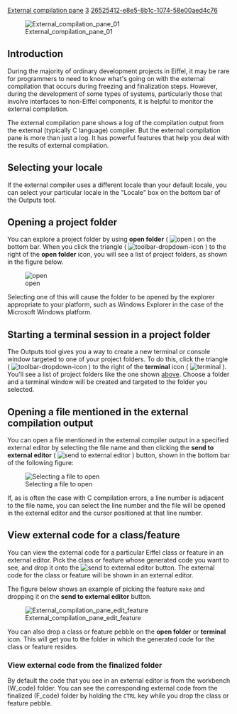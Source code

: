 [[Property:title|External compilation pane]]
[[Property:weight|3]]
[[Property:uuid|26525412-e8e5-8b1c-1074-58e00aed4c76]]


[[Image:External compilation pane 01]]  


==Introduction==

During the majority of ordinary development projects in Eiffel, it may be rare for programmers to need to know what's going on with the external compilation that occurs during freezing and finalization steps. However, during the development of some types of systems, particularly those that involve interfaces to non-Eiffel components, it is helpful to monitor the external compilation.

The external compilation pane shows a log of the compilation output from the external (typically C language) compiler. But the external compilation pane is more than just a log. It has powerful features that help you deal with the results of external compilation.

==Selecting your locale==

If the external compiler uses a different locale than your default locale, you can select your particular locale in the "Locale" box on the bottom bar of the Outputs tool.

==Opening a project folder==

You can explore a project folder by using '''open folder''' ( [[Image:general-open-icon|open]] ) on the bottom bar. When you click the triangle ( [[Image:toolbar-dropdown-icon]] ) to the right of the '''open folder''' icon, you will see a list of project folders, as shown in the figure below.

[[Image:Outputs tool Open folder|open]]

Selecting one of this will cause the folder to be opened by the explorer appropriate to your platform, such as Windows Explorer in the case of the Microsoft Windows platform.

==Starting a terminal session in a project folder==

The Outputs tool gives you a way to create a new terminal or console window targeted to one of your project folders. To do this, click the triangle ( [[Image:toolbar-dropdown-icon]] ) to the right of the '''terminal''' icon ( [[Image:terminal-icon|terminal]] ). You'll see a list of project folders like the one shown [[#Opening a project folder|above]]. Choose a folder and a terminal window will be created and targeted to the folder you selected.

==Opening a file mentioned in the external compilation output==

You can open a file mentioned in the external compiler output in a specified external editor by selecting the file name and then clicking the '''send to external editor''' ( [[Image:metrics-tool--command-send-to-external-editor-icon|send to external editor]] ) button, shown in the bottom bar of the following figure:

[[Image:External compilation pane file selection|Selecting a file to open]]  

If, as is often the case with C compilation errors, a line number is adjacent to the file name, you can select the line number and the file will be opened in the external editor and the cursor positioned at that line number.

==View external code for a class/feature==

You can view the external code for a particular Eiffel class or feature in an external editor. Pick the class or feature whose generated code you want to see, and drop it onto the [[Image:metrics-tool--command-send-to-external-editor-icon|send to external editor]] button. The external code for the class or feature will be shown in an external editor. 

The figure below shows an example of picking the feature <code>make</code> and dropping it on the '''send to external editor''' button.

[[Image:External compilation pane edit feature]]  

You can also drop a class or feature pebble on the '''open folder''' or '''terminal''' icon. This will get you to the folder in which the generated code for the class or feature resides. 

===View external code from the finalized folder===

By default the code that you see in an external editor is from the workbench (W_code) folder. You can see the corresponding external code from the finalized (F_code) folder by holding the <code>CTRL</code> key while you drop the class or feature pebble. 



